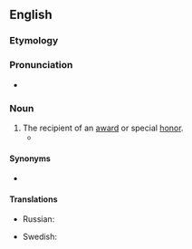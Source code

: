 ==English==

===Etymology===
{{suffix|en|award|ee}}

===Pronunciation===
* {{IPA|en|/əwɔɹˈdi/}}

===Noun===
{{en-noun}}

# The recipient of an [[award]] or special [[honor]].
#* {{quote-book|en|year=2010|author=[[w:Siddhartha Mukherjee|Siddhartha Mukherjee]]|title=[[w:The Emperor of All Maladies|The Emperor of All Maladies]] |publisher=Fourth Estate (2011)|page=375|passage=The other '''awardee''' that evening was [[w:Emil Frei|Tom Frei]], being honored for his advancement of the cure for leukemia.}}

====Synonyms====
* {{l|en|honoree}}

====Translations====
{{trans-top}}
* Russian: {{t+|ru|призёр|m}}
{{trans-mid}}
* Swedish: {{t+|sv|pristagare|c}}
{{trans-bottom}}